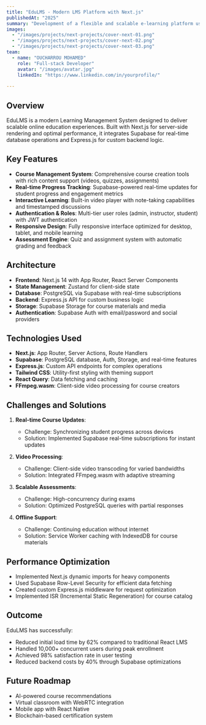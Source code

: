 ```yaml
---
title: "EduLMS - Modern LMS Platform with Next.js"
publishedAt: "2025"
summary: "Development of a flexible and scalable e-learning platform using Next.js for front-end, Supabase/PostgreSQL for database, and Express.js for backend services."
images:
  - "/images/projects/next-projects/cover-next-01.png"
  - "/images/projects/next-projects/cover-next-02.png"
  - "/images/projects/next-projects/cover-next-03.png"
team:
  - name: "OUCHARROU MOHAMED"
    role: "Full-stack Developer"
    avatar: "/images/avatar.jpg"
    linkedIn: "https://www.linkedin.com/in/yourprofile/"
  
---
```


## Overview

EduLMS is a modern Learning Management System designed to deliver scalable online education experiences. Built with Next.js for server-side rendering and optimal performance, it integrates Supabase for real-time database operations and Express.js for custom backend logic.

## Key Features

- **Course Management System**: Comprehensive course creation tools with rich content support (videos, quizzes, assignments)
- **Real-time Progress Tracking**: Supabase-powered real-time updates for student progress and engagement metrics
- **Interactive Learning**: Built-in video player with note-taking capabilities and timestamped discussions
- **Authentication & Roles**: Multi-tier user roles (admin, instructor, student) with JWT authentication
- **Responsive Design**: Fully responsive interface optimized for desktop, tablet, and mobile learning
- **Assessment Engine**: Quiz and assignment system with automatic grading and feedback

## Architecture

- **Frontend**: Next.js 14 with App Router, React Server Components
- **State Management**: Zustand for client-side state
- **Database**: PostgreSQL via Supabase with real-time subscriptions
- **Backend**: Express.js API for custom business logic
- **Storage**: Supabase Storage for course materials and media
- **Authentication**: Supabase Auth with email/password and social providers

## Technologies Used

- **Next.js**: App Router, Server Actions, Route Handlers
- **Supabase**: PostgreSQL database, Auth, Storage, and real-time features
- **Express.js**: Custom API endpoints for complex operations
- **Tailwind CSS**: Utility-first styling with theming support
- **React Query**: Data fetching and caching
- **FFmpeg.wasm**: Client-side video processing for course creators

## Challenges and Solutions

1. **Real-time Course Updates**:
   - Challenge: Synchronizing student progress across devices
   - Solution: Implemented Supabase real-time subscriptions for instant updates

2. **Video Processing**:
   - Challenge: Client-side video transcoding for varied bandwidths
   - Solution: Integrated FFmpeg.wasm with adaptive streaming

3. **Scalable Assessments**:
   - Challenge: High-concurrency during exams
   - Solution: Optimized PostgreSQL queries with partial responses

4. **Offline Support**:
   - Challenge: Continuing education without internet
   - Solution: Service Worker caching with IndexedDB for course materials

## Performance Optimization

- Implemented Next.js dynamic imports for heavy components
- Used Supabase Row-Level Security for efficient data fetching
- Created custom Express.js middleware for request optimization
- Implemented ISR (Incremental Static Regeneration) for course catalog

## Outcome

EduLMS has successfully:
- Reduced initial load time by 62% compared to traditional React LMS
- Handled 10,000+ concurrent users during peak enrollment
- Achieved 98% satisfaction rate in user testing
- Reduced backend costs by 40% through Supabase optimizations

## Future Roadmap

- AI-powered course recommendations
- Virtual classroom with WebRTC integration
- Mobile app with React Native
- Blockchain-based certification system